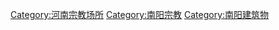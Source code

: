 [[Category:河南宗教场所|Category:河南宗教场所]]
[[Category:南阳宗教|Category:南阳宗教]]
[[Category:南阳建筑物|Category:南阳建筑物]]
